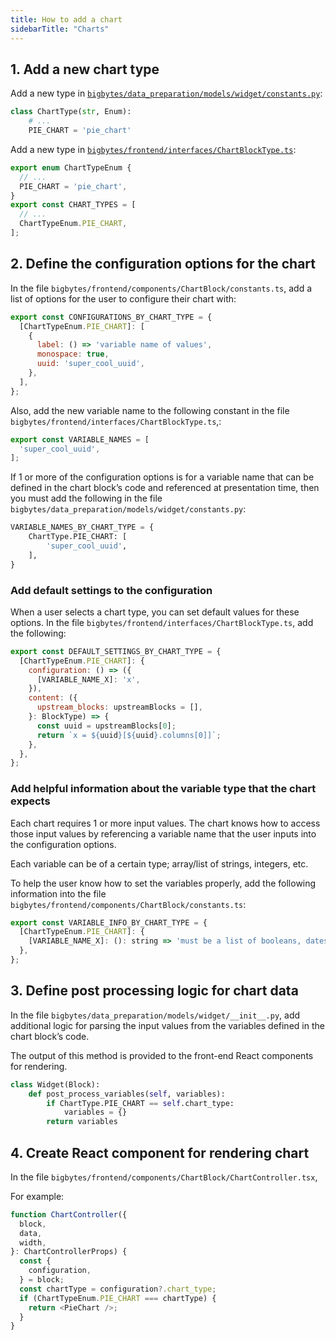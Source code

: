 ```yaml
---
title: How to add a chart
sidebarTitle: "Charts"
---
```


## 1. Add a new chart type

Add a new type in [`bigbytes/data_preparation/models/widget/constants.py`](https://github.com/getbigbytes/bigbytes/blob/master/bigbytes/data_preparation/models/widget/constants.py):

```python
class ChartType(str, Enum):
    # ...
    PIE_CHART = 'pie_chart'
```

Add a new type in [`bigbytes/frontend/interfaces/ChartBlockType.ts`](https://github.com/getbigbytes/bigbytes/blob/master/bigbytes/frontend/interfaces/ChartBlockType.ts):

```javascript
export enum ChartTypeEnum {
  // ...
  PIE_CHART = 'pie_chart',
}
export const CHART_TYPES = [
  // ...
  ChartTypeEnum.PIE_CHART,
];
```

## 2. Define the configuration options for the chart

In the file `bigbytes/frontend/components/ChartBlock/constants.ts`,
add a list of options for the user to configure their chart with:

```javascript
export const CONFIGURATIONS_BY_CHART_TYPE = {
  [ChartTypeEnum.PIE_CHART]: [
    {
      label: () => 'variable name of values',
      monospace: true,
      uuid: 'super_cool_uuid',
    },
  ],
};
```

Also, add the new variable name to the following constant in the
file `bigbytes/frontend/interfaces/ChartBlockType.ts`,:

```javascript
export const VARIABLE_NAMES = [
  'super_cool_uuid',
];
```

If 1 or more of the configuration options is for a variable name that can be defined in the
chart block’s code and referenced at presentation time, then you must add the following
in the file `bigbytes/data_preparation/models/widget/constants.py`:

```python
VARIABLE_NAMES_BY_CHART_TYPE = {
    ChartType.PIE_CHART: [
        'super_cool_uuid',
    ],
}
```

### Add default settings to the configuration

When a user selects a chart type, you can set default values for these options.
In the file `bigbytes/frontend/interfaces/ChartBlockType.ts`, add the following:

```javascript
export const DEFAULT_SETTINGS_BY_CHART_TYPE = {
  [ChartTypeEnum.PIE_CHART]: {
    configuration: () => ({
      [VARIABLE_NAME_X]: 'x',
    }),
    content: ({
      upstream_blocks: upstreamBlocks = [],
    }: BlockType) => {
      const uuid = upstreamBlocks[0];
      return `x = ${uuid}[${uuid}.columns[0]]`;
    },
  },
};
```

### Add helpful information about the variable type that the chart expects

Each chart requires 1 or more input values.
The chart knows how to access those input values by referencing a variable name that the user
inputs into the configuration options.

Each variable can be of a certain type; array/list of strings, integers, etc.

To help the user know how to set the variables properly,
add the following information into the file `bigbytes/frontend/components/ChartBlock/constants.ts`:

```javascript
export const VARIABLE_INFO_BY_CHART_TYPE = {
  [ChartTypeEnum.PIE_CHART]: {
    [VARIABLE_NAME_X]: (): string => 'must be a list of booleans, dates, integers, floats, or strings.',
  },
};
```

## 3. Define post processing logic for chart data

In the file `bigbytes/data_preparation/models/widget/__init__.py`,
add additional logic for parsing the input values from the
variables defined in the chart block’s code.

The output of this method is provided to the front-end React components for rendering.

```python
class Widget(Block):
    def post_process_variables(self, variables):
        if ChartType.PIE_CHART == self.chart_type:
            variables = {}
        return variables
```

## 4. Create React component for rendering chart

In the file `bigbytes/frontend/components/ChartBlock/ChartController.tsx`,

For example:

```javascript
function ChartController({
  block,
  data,
  width,
}: ChartControllerProps) {
  const {
    configuration,
  } = block;
  const chartType = configuration?.chart_type;
  if (ChartTypeEnum.PIE_CHART === chartType) {
    return <PieChart />;
  }
}
```
